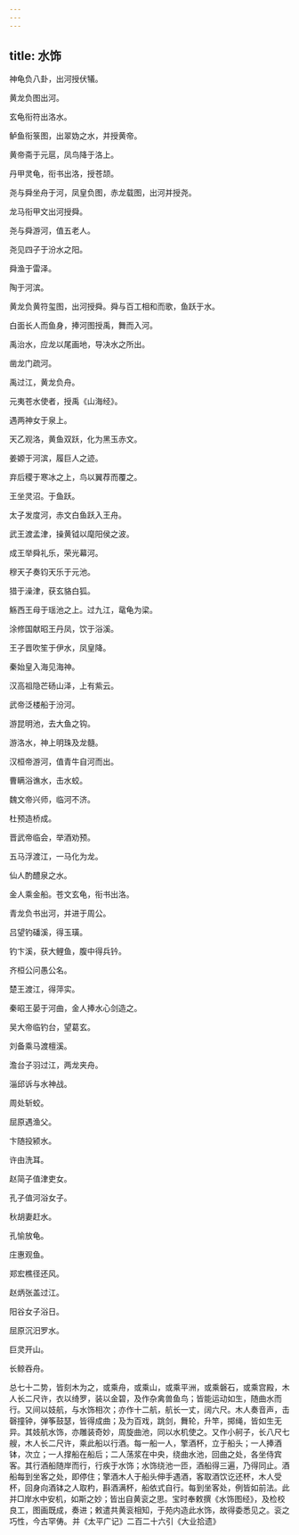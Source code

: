 ```yaml
---
---
---
```

title: 水饰
---



神龟负八卦，出河授伏犠。

黄龙负图出河。

玄龟衔符出洛水。

鲈鱼衔箓图，出翠妫之水，并授黄帝。

黄帝斋于元扈，凤鸟降于洛上。

丹甲灵龟，衔书出洛，授苍颉。

尧与舜坐舟于河，凤皇负图，赤龙载图，出河并授尧。

龙马衔甲文出河授舜。

尧与舜游河，值五老人。

尧见四子于汾水之阳。

舜渔于雷泽。

陶于河滨。

黄龙负黄符玺图，出河授舜。舜与百工相和而歌，鱼跃于水。

白面长人而鱼身，捧河图授禹，舞而入河。

禹治水，应龙以尾画地，导决水之所出。

凿龙门疏河。

禹过江，黄龙负舟。

元夷苍水使者，授禹《山海经》。

遇两神女于泉上。

天乙观洛，黄鱼双跃，化为黑玉赤文。

姜嫄于河滨，履巨人之迹。

弃后稷于寒冰之上，鸟以翼荐而覆之。

王坐灵沼。于鱼跃。

太子发度河，赤文白鱼跃入王舟。

武王渡孟津，操黄钺以麾阳侯之波。

成王举舜礼乐，荣光幕河。

穆天子奏钧天乐于元池。

猎于澡津，获玄貉白狐。

觞西王母于瑶池之上。过九江，鼋龟为梁。

涂修国献昭王丹凤，饮于浴溪。

王子晋吹笙于伊水，凤皇降。

秦始皇入海见海神。

汉高祖隐芒砀山泽，上有紫云。

武帝泛楼船于汾河。

游昆明池，去大鱼之钩。

游洛水，神上明珠及龙髓。

汉桓帝游河，值青牛自河而出。

曹瞒浴谯水，击水蛟。

魏文帝兴师，临河不济。

杜预造桥成。

晋武帝临会，举酒劝预。

五马浮渡江，一马化为龙。

仙人酌醴泉之水。

金人乘金船。苍文玄龟，衔书出洛。

青龙负书出河，并进于周公。

吕望钓磻溪，得玉璜。

钓卞溪，获大鲤鱼，腹中得兵钤。

齐桓公问愚公名。

楚王渡江，得萍实。

秦昭王晏于河曲，金人捧水心剑造之。

吴大帝临钓台，望葛玄。

刘备乘马渡檀溪。

澹台子羽过江，两龙夹舟。

淄邱诉与水神战。

周处斩蛟。

屈原遇渔父。

卞随投颍水。

许由洗耳。

赵简子值津吏女。

孔子值河浴女子。

秋胡妻赶水。

孔愉放龟。

庄惠观鱼。

郑宏樵径还风。

赵炳张盖过江。

阳谷女子浴日。

屈原沉汨罗水。

巨灵开山。

长鲸吞舟。

总七十二势，皆刻木为之，或乘舟，或乘山，或乘平洲，或乘磐石，或乘宫殿，木人长二尺许，衣以绮罗，装以金碧，及作杂禽兽鱼鸟；皆能运动如生，随曲水而行。又间以妓航，与水饰相次；亦作十二航，航长一丈，阔六尺。木人奏音声，击磬撞钟，弹筝鼓瑟，皆得成曲；及为百戏，跳剑，舞轮，升竿，掷绳，皆如生无异。其妓航水饰，亦雕装奇妙，周旋曲池，同以水机使之。又作小舸子，长八尺七艘，木人长二尺许，乘此船以行酒。每一船一人，擎酒杯，立于船头；一人捧酒钵，次立；一人撑船在船后；二人荡浆在中央，绕曲水池，回曲之处，各坐侍宾客。其行酒船随岸而行，行疾于水饰；水饰绕池一匝，酒船得三遍，乃得同止。酒船每到坐客之处，即停住；擎酒木人于船头伸手遇酒，客取酒饮讫还杯，木人受杯，回身向酒钵之人取杓，斟酒满杯，船依式自行。每到坐客处，例皆如前法。此并□岸水中安机，如斯之妙；皆出自黄衮之思。宝时奉敕撰《水饰图经》，及检校良工，图画既成，奏进；敕遣共黄衮相知，于苑内造此水饰，故得委悉见之。衮之巧性，今古罕俦。 并《太平广记》二百二十六引《大业拾遗》